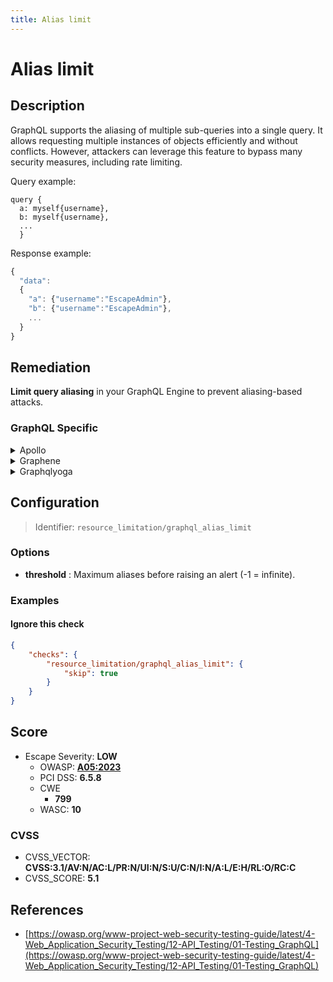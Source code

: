 ```yaml
---
title: Alias limit
---
```


# Alias limit

## Description

GraphQL supports the aliasing of multiple sub-queries into a single query. It allows requesting multiple instances of objects efficiently and without conflicts.
However, attackers can leverage this feature to bypass many security measures, including rate limiting.

Query example:
```
query {
  a: myself{username},
  b: myself{username},
  ...
  }
```

Response example:
```javascript
{
  "data":
  {
    "a": {"username":"EscapeAdmin"},
    "b": {"username":"EscapeAdmin"},
    ...
  }
}
```


## Remediation

**Limit query aliasing** in your GraphQL Engine to prevent aliasing-based attacks.



### GraphQL Specific

<details>
    <summary>Apollo</summary>

Install our open source package [GraphQL Armor](https://escape.tech/graphql-armor/docs/getting-started) for Apollo.


</details>

<details>
    <summary>Graphene</summary>

With `graphene-django`, it is possible to implement a custom GraphQL backend to limit query complexity, such as this one:
[graphene-django query cost analysis / complexity limits](https://gist.github.com/thibaudlabat/7b86f1a4da34eccfbfa524ca7359e87c).


</details>

<details>
    <summary>Graphqlyoga</summary>

Install our open source package [GraphQL Armor](https://escape.tech/graphql-armor/docs/getting-started) for Yoga.


</details>

## Configuration

> Identifier: `resource_limitation/graphql_alias_limit`

### Options

- **threshold** : Maximum aliases before raising an alert (-1 = infinite).
  



### Examples



#### Ignore this check

```json
{
    "checks": {
        "resource_limitation/graphql_alias_limit": {
            "skip": true
        }
    }
}
```




## Score

- Escape Severity: **<span className="low-severity">LOW</span>**
  - OWASP: **[A05:2023](https://github.com/OWASP/API-Security/blob/master/editions/2023/en/0xa5-broken-function-level-authorization.md)**
  - PCI DSS: **6.5.8**
  - CWE
    - **799**
  - WASC: **10**
  
  

### CVSS

- CVSS_VECTOR: **CVSS:3.1/AV:N/AC:L/PR:N/UI:N/S:U/C:N/I:N/A:L/E:H/RL:O/RC:C**
- CVSS_SCORE: **5.1**

## References

- [https://owasp.org/www-project-web-security-testing-guide/latest/4-Web_Application_Security_Testing/12-API_Testing/01-Testing_GraphQL](https://owasp.org/www-project-web-security-testing-guide/latest/4-Web_Application_Security_Testing/12-API_Testing/01-Testing_GraphQL)
  
